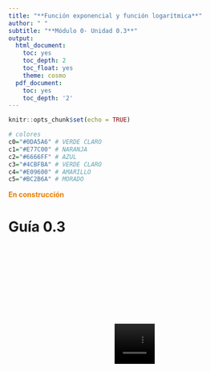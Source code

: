 ```yaml
---
title: "**Función exponencial y función logarítmica**"
author: " "
subtitle: "**Módulo 0- Unidad 0.3**" 
output:
  html_document:
    toc: yes
    toc_depth: 2
    toc_float: yes
    theme: cosmo
  pdf_document:
    toc: yes
    toc_depth: '2'
---
```


```r
knitr::opts_chunk$set(echo = TRUE)

# colores
c0="#0DA5A6" # VERDE CLARO
c1="#E77C00" # NARANJA
c2="#6666FF" # AZUL  
c3="#4CBFBA" # VERDE CLARO  
c4="#E09600" # AMARILLO  
c5="#BC2B6A" # MORADO  

```

 <span style="color:#E77C00">**En construcción**</span>

# **Guía 0.3**

<br/>
<div class="container-wrapper-genially" style="position: relative; min-height: 400px; max-width: 100%;"><video class="loader-genially" autoplay="autoplay" loop="loop" playsinline="playsInline" muted="muted" style="position: absolute;top: 45%;left: 50%;transform: translate(-50%, -50%);width: 80px;height: 80px;margin-bottom: 10%"><source src="https://static.genial.ly/resources/panel-loader-low.mp4" type="video/mp4" />Your browser does not support the video tag.</video><div id="5f1f8e38264b0b0d6efb29aa" class="genially-embed" style="margin: 0px auto; position: relative; height: auto; width: 100%;"></div></div><script>(function (d) { var js, id = "genially-embed-js", ref = d.getElementsByTagName("script")[0]; if (d.getElementById(id)) { return; } js = d.createElement("script"); js.id = id; js.async = true; js.src = "https://view.genial.ly/static/embed/embed.js"; ref.parentNode.insertBefore(js, ref); }(document));</script>

